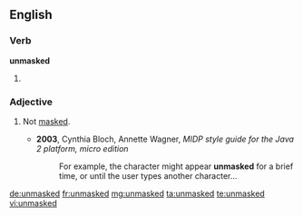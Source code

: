 ==English==

===Verb===
'''unmasked'''

# {{en-past of|unmask}}

===Adjective===
{{en-adj|-}}

# {{computing}} Not [[mask]]ed.
#* '''2003''', Cynthia Bloch, Annette Wagner, ''MIDP style guide for the Java 2 platform, micro edition''
#*: For example, the character might appear '''unmasked''' for a brief time, or until the user types another character...

[[de:unmasked]]
[[fr:unmasked]]
[[mg:unmasked]]
[[ta:unmasked]]
[[te:unmasked]]
[[vi:unmasked]]
